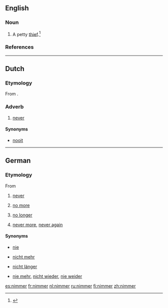 ==English==

===Noun===
{{en-noun}}

# A petty [[thief]].<ref>{{cite-book |title= Blacks Law Dictionary |edition=Abridged Eighth |author=Garner, Bryan A.
|year= 2005 |publisher=Thomson/West |isbn= 0314158634 |page= 880 |text=}}</ref>

===References===
<references/>

----

==Dutch==

===Etymology===
From {{prefix|n|immer|lang=nl}}.

===Adverb===
{{head|nl|adverb|cat2=indefinite adverbs}}

# [[never]]

====Synonyms====
* [[nooit]]

----

==German==

===Etymology===
From {{prefix|nicht|immer|lang=de}}

# {{context|South Germany|Autria|lang=de}} [[never]]
# {{context|South Germany|Autria|lang=de}} [[no more]]
# {{context|South Germany|Autria|lang=de}} [[no longer]]
# {{context|South Germany|Autria|lang=de}} [[never more]], [[never again]]


====Synonyms====
* {{sense|never}} [[nie]]
* {{sense|no more}} [[nicht mehr]]
* {{sense|no longer}} [[nicht länger]]
* {{sense|never again}} [[nie mehr]], [[nicht wieder]], [[nie weider]]

[[es:nimmer]]
[[fr:nimmer]]
[[nl:nimmer]]
[[ru:nimmer]]
[[fi:nimmer]]
[[zh:nimmer]]